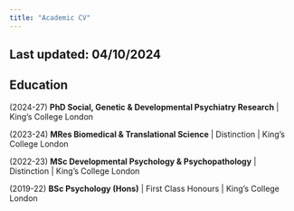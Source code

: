 ```yaml
---
title: "Academic CV"
---
```


::: callout-tip
## Last updated: 04/10/2024
:::

## Education

(2024-27) **PhD Social, Genetic & Developmental Psychiatry Research** \| King's College London

(2023-24) **MRes Biomedical & Translational Science** \| Distinction \| King's College London

(2022-23) **MSc Developmental Psychology & Psychopathology** \| Distinction \| King's College London

(2019-22) **BSc Psychology (Hons)** \| First Class Honours \| King's College London
